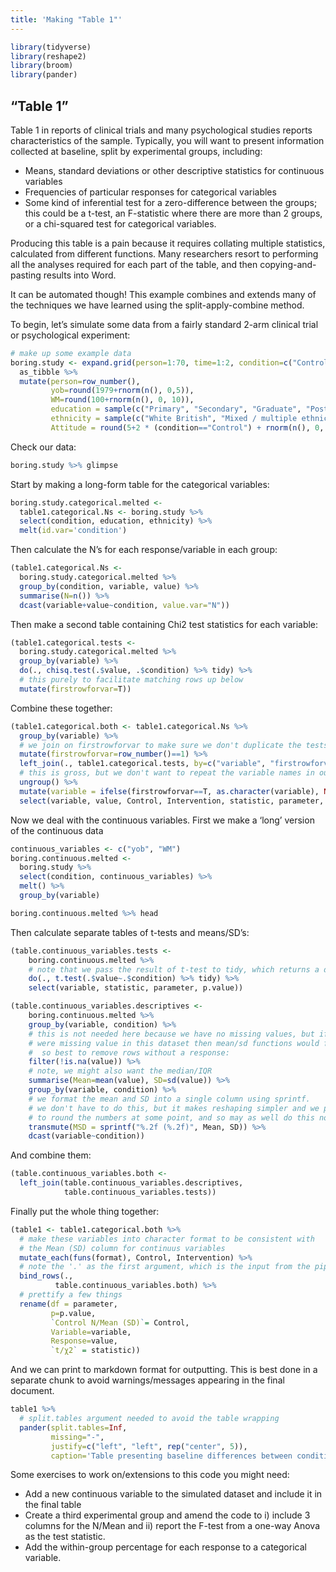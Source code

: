 ```yaml
---
title: 'Making "Table 1"'
---
```


```r
library(tidyverse)
library(reshape2)
library(broom)
library(pander)
```

## "Table 1" {- #table1}

Table 1 in reports of clinical trials and many psychological studies reports
characteristics of the sample. Typically, you will want to present information
collected at baseline, split by experimental groups, including:

-   Means, standard deviations or other descriptive statistics for continuous
    variables
-   Frequencies of particular responses for categorical variables
-   Some kind of inferential test for a zero-difference between the groups; this
    could be a t-test, an F-statistic where there are more than 2 groups, or a
    chi-squared test for categorical variables.

<!-- Make reference to this? https://www.ncbi.nlm.nih.gov/pmc/articles/PMC3379950/ -->

Producing this table is a pain because it requires collating multiple
statistics, calculated from different functions. Many researchers resort to
performing all the analyses required for each part of the table, and then
copying-and-pasting results into Word.

It can be automated though! This example combines and extends many of the
techniques we have learned using the split-apply-combine method.

To begin, let's simulate some data from a fairly standard 2-arm clinical trial
or psychological experiment:

```r
# make up some example data
boring.study <- expand.grid(person=1:70, time=1:2, condition=c("Control", "Intervention")) %>%
  as_tibble %>%
  mutate(person=row_number(),
         yob=round(1979+rnorm(n(), 0,5)),
         WM=round(100+rnorm(n(), 0, 10)),
         education = sample(c("Primary", "Secondary", "Graduate", "Postgraduate", NA), n(), replace=T),
         ethnicity = sample(c("White British", "Mixed / multiple ethnic groups", "Asian / Asian British", "Black / African / Caribbean / Black British"), n(), replace=T),
         Attitude = round(5+2 * (condition=="Control") + rnorm(n(), 0, 3)))
```

Check our data:

```r
boring.study %>% glimpse
```

Start by making a long-form table for the categorical variables:

```r
boring.study.categorical.melted <-
  table1.categorical.Ns <- boring.study %>%
  select(condition, education, ethnicity) %>%
  melt(id.var='condition')
```

Then calculate the N's for each response/variable in each group:

```r
(table1.categorical.Ns <-
  boring.study.categorical.melted %>%
  group_by(condition, variable, value) %>%
  summarise(N=n()) %>%
  dcast(variable+value~condition, value.var="N"))
```

Then make a second table containing Chi2 test statistics for each variable:

```r
(table1.categorical.tests <-
  boring.study.categorical.melted %>%
  group_by(variable) %>%
  do(., chisq.test(.$value, .$condition) %>% tidy) %>%
  # this purely to facilitate matching rows up below
  mutate(firstrowforvar=T))
```

Combine these together:

```r
(table1.categorical.both <- table1.categorical.Ns %>%
  group_by(variable) %>%
  # we join on firstrowforvar to make sure we don't duplicate the tests
  mutate(firstrowforvar=row_number()==1) %>%
  left_join(., table1.categorical.tests, by=c("variable", "firstrowforvar")) %>%
  # this is gross, but we don't want to repeat the variable names in our table
  ungroup() %>%
  mutate(variable = ifelse(firstrowforvar==T, as.character(variable), NA)) %>%
  select(variable, value, Control, Intervention, statistic, parameter, p.value))
```

Now we deal with the continuous variables. First we make a 'long' version of the
continuous data

```r
continuous_variables <- c("yob", "WM")
boring.continuous.melted <-
  boring.study %>%
  select(condition, continuous_variables) %>%
  melt() %>%
  group_by(variable)

boring.continuous.melted %>% head
```

Then calculate separate tables of t-tests and means/SD's:

```r
(table.continuous_variables.tests <-
    boring.continuous.melted %>%
    # note that we pass the result of t-test to tidy, which returns a dataframe
    do(., t.test(.$value~.$condition) %>% tidy) %>%
    select(variable, statistic, parameter, p.value))

(table.continuous_variables.descriptives <-
    boring.continuous.melted %>%
    group_by(variable, condition) %>%
    # this is not needed here because we have no missing values, but if there
    # were missing value in this dataset then mean/sd functions would fail below,
    #  so best to remove rows without a response:
    filter(!is.na(value)) %>%
    # note, we might also want the median/IQR
    summarise(Mean=mean(value), SD=sd(value)) %>%
    group_by(variable, condition) %>%
    # we format the mean and SD into a single column using sprintf.
    # we don't have to do this, but it makes reshaping simpler and we probably want
    # to round the numbers at some point, and so may as well do this now.
    transmute(MSD = sprintf("%.2f (%.2f)", Mean, SD)) %>%
    dcast(variable~condition))
```

And combine them:

```r
(table.continuous_variables.both <-
  left_join(table.continuous_variables.descriptives,
            table.continuous_variables.tests))

```

Finally put the whole thing together:

```r
(table1 <- table1.categorical.both %>%
  # make these variables into character format to be consistent with
  # the Mean (SD) column for continuus variables
  mutate_each(funs(format), Control, Intervention) %>%
  # note the '.' as the first argument, which is the input from the pipe
  bind_rows(.,
          table.continuous_variables.both) %>%
  # prettify a few things
  rename(df = parameter,
         p=p.value,
         `Control N/Mean (SD)`= Control,
         Variable=variable,
         Response=value,
         `t/χ2` = statistic))
```

And we can print to markdown format for outputting. This is best done in a
separate chunk to avoid warnings/messages appearing in the final document.

```r
table1 %>%
  # split.tables argument needed to avoid the table wrapping
  pander(split.tables=Inf,
         missing="-",
         justify=c("left", "left", rep("center", 5)),
         caption='Table presenting baseline differences between conditions. Categorical variables tested with Pearson χ2, continuous variables with two-sample t-test.')
```

Some exercises to work on/extensions to this code you might need:

-   Add a new continuous variable to the simulated dataset and include it in the
    final table
-   Create a third experimental group and amend the code to i) include 3 columns
    for the N/Mean and ii) report the F-test from a one-way Anova as the test
    statistic.
-   Add the within-group percentage for each response to a categorical variable.
